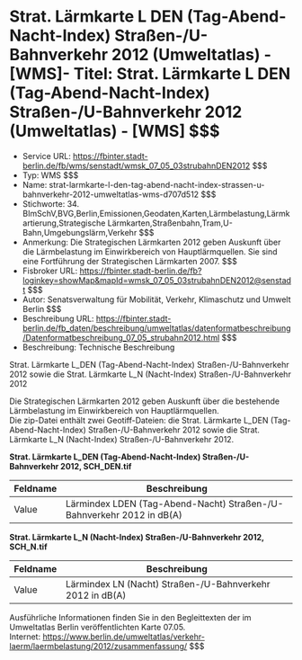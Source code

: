 # Strat. Lärmkarte L DEN (Tag-Abend-Nacht-Index) Straßen-/U-Bahnverkehr 2012 (Umweltatlas) - [WMS]- Titel: Strat. Lärmkarte L DEN (Tag-Abend-Nacht-Index) Straßen-/U-Bahnverkehr 2012 (Umweltatlas) - [WMS] $$$
- Service URL: https://fbinter.stadt-berlin.de/fb/wms/senstadt/wmsk_07_05_03strubahnDEN2012 $$$
- Typ: WMS $$$
- Name: strat-larmkarte-l-den-tag-abend-nacht-index-strassen-u-bahnverkehr-2012-umweltatlas-wms-d707d512 $$$
- Stichworte: 34. BImSchV,BVG,Berlin,Emissionen,Geodaten,Karten,Lärmbelastung,Lärmkartierung,Strategische Lärmkarten,Straßenbahn,Tram,U-Bahn,Umgebungslärm,Verkehr $$$
- Anmerkung: Die Strategischen Lärmkarten 2012 geben Auskunft über die Lärmbelastung im Einwirkbereich von Hauptlärmquellen. Sie sind eine Fortführung der Strategischen Lärmkarten 2007. $$$
- Fisbroker URL: https://fbinter.stadt-berlin.de/fb?loginkey=showMap&mapId=wmsk_07_05_03strubahnDEN2012@senstadt $$$
- Autor: Senatsverwaltung für Mobilität, Verkehr, Klimaschutz und Umwelt Berlin $$$
- Beschreibung URL: https://fbinter.stadt-berlin.de/fb_daten/beschreibung/umweltatlas/datenformatbeschreibung/Datenformatbeschreibung_07_05_strubahn2012.html $$$
- Beschreibung: Technische Beschreibung 

Strat. Lärmkarte L\_DEN (Tag-Abend-Nacht-Index) Straßen-/U-Bahnverkehr 2012 sowie die Strat. Lärmkarte L\_N (Nacht-Index) Straßen-/U-Bahnverkehr 2012

Die Strategischen Lärmkarten 2012 geben Auskunft über die bestehende Lärmbelastung im Einwirkbereich von Hauptlärmquellen.   
Die zip-Datei enthält zwei Geotiff-Dateien: die Strat. Lärmkarte L\_DEN (Tag-Abend-Nacht-Index) Straßen-/U-Bahnverkehr 2012 sowie die Strat. Lärmkarte L\_N (Nacht-Index) Straßen-/U-Bahnverkehr 2012.

**Strat. Lärmkarte L\_DEN (Tag-Abend-Nacht-Index) Straßen-/U-Bahnverkehr 2012, SCH\_DEN.tif**

| Feldname | Beschreibung                                                          |
| -------- | --------------------------------------------------------------------- |
| Value    | Lärmindex LDEN (Tag-Abend-Nacht) Straßen-/U-Bahnverkehr 2012 in dB(A) |

**Strat. Lärmkarte L\_N (Nacht-Index) Straßen-/U-Bahnverkehr 2012, SCH\_N.tif**

| Feldname | Beschreibung                                              |
| -------- | --------------------------------------------------------- |
| Value    | Lärmindex LN (Nacht) Straßen-/U-Bahnverkehr 2012 in dB(A) |

Ausführliche Informationen finden Sie in den Begleittexten der im Umweltatlas Berlin veröffentlichten Karte 07.05.  
Internet: https://www.berlin.de/umweltatlas/verkehr-laerm/laermbelastung/2012/zusammenfassung/ $$$
